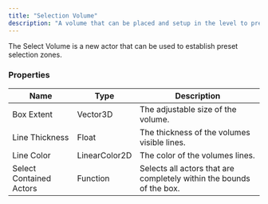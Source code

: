 ```yaml
---
title: "Selection Volume"
description: "A volume that can be placed and setup in the level to pre-define selecatable areas."
---
```


The Select Volume is a new actor that can be used to establish preset selection zones.

### Properties

| Name                    | Type          | Description                                                          |
| ----------------------- | ------------- | -------------------------------------------------------------------- |
| Box Extent              | Vector3D      | The adjustable size of the volume.                                   |
| Line Thickness          | Float         | The thickness of the volumes visible lines.                          |
| Line Color              | LinearColor2D | The color of the volumes lines.                                      |
| Select Contained Actors | Function      | Selects all actors that are completely within the bounds of the box. |
